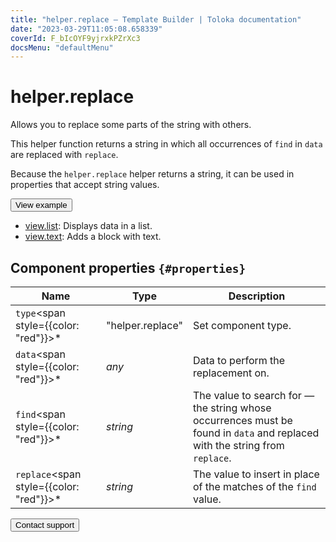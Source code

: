 ```yaml
---
title: "helper.replace — Template Builder | Toloka documentation"
date: "2023-03-29T11:05:08.658339"
coverId: F_bIcOYF9yjrxkPZrXc3
docsMenu: "defaultMenu"
---
```


# helper.replace

Allows you to replace some parts of the string with others.

This helper function returns a string in which all occurrences of `find` in `data` are replaced with `replace`.

Because the `helper.replace` helper returns a string, it can be used in properties that accept string values.

<Button themeColor="light" view="default" size="l" type="link" url="https://ya.cc/t/11ypBlCg42Qp6o">View example</Button>

<Cut title="Components used in the example">

- [view.list](/docs/template-builder/reference/view.list): Displays data in a list.
- [view.text](/docs/template-builder/reference/view.text): Adds a block with text.

</Cut>

## Component properties `{#properties}`

**Name** | **Type** | **Description**
----- | ----- | -----
`type`<span style={{color: "red"}}>\*</span> | "helper.replace" | Set component type.
`data`<span style={{color: "red"}}>\*</span> | _any_ | Data to perform the replacement on.
`find`<span style={{color: "red"}}>\*</span> | _string_ | The value to search for — the string whose occurrences must be found in `data` and replaced with the string from `replace`.
`replace`<span style={{color: "red"}}>\*</span> | _string_ | The value to insert in place of the matches of the `find` value.

<Button themeColor="light" view="default" size="l" type="link" url="/docs/guide/troubleshooting/support?form-source=template-builder-reference-helper-replace">Contact support</Button>